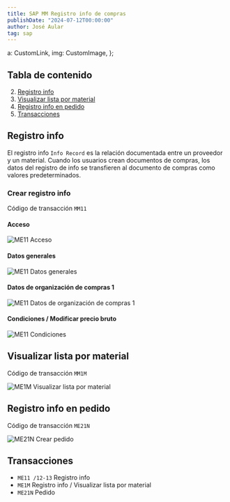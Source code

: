 ```yaml
---
title: SAP MM Registro info de compras
publishDate: "2024-07-12T00:00:00"
author: José Aular
tag: sap
---
```


  a: CustomLink,
  img: CustomImage,
};

## Tabla de contenido

2.  [Registro info](/blog/sap-mm-registro-info-compras#registro-info)
3.  [Visualizar lista por material](/blog/sap-mm-registro-info-compras#visualizar-lista-por-material)
4.  [Registro info en pedido](/blog/sap-mm-registro-info-compras#registro-info-en-pedido)
5.  [Transacciones](/blog/sap-mm-registro-info-compras#transacciones)

## Registro info

El registro info `Info Record` es la relación documentada entre un proveedor y un material. Cuando los usuarios crean documentos de compras, los datos del registro de info se transfieren al documento de compras como valores predeterminados.

### Crear registro info

Código de transacción `MM11`

#### Acceso

![ME11 Acceso](https://res.cloudinary.com/jaular/image/upload/v1720811082/blog/sap-mm-registro-info-compras/me11-01_fdhflg.png "ME11 Acceso")

#### Datos generales

![ME11 Datos generales](https://res.cloudinary.com/jaular/image/upload/v1720811082/blog/sap-mm-registro-info-compras/me11-02_bqruy1.png "ME11 Datos generales")

#### Datos de organización de compras 1

![ME11 Datos de organización de compras 1](https://res.cloudinary.com/jaular/image/upload/v1720811241/blog/sap-mm-registro-info-compras/me11-03_q6ojce.png "ME11 Datos de organización de compras 1")

#### Condiciones / Modificar precio bruto

![ME11 Condiciones](https://res.cloudinary.com/jaular/image/upload/v1720811241/blog/sap-mm-registro-info-compras/me11-04_vdqbeh.png "ME11 Condiciones")

## Visualizar lista por material

Código de transacción `MM1M`

![ME1M Visualizar lista por material](https://res.cloudinary.com/jaular/image/upload/v1720811975/blog/sap-mm-registro-info-compras/me1m-01_nuxqbg.png "ME1M Visualizar lista por material")

## Registro info en pedido

Código de transacción `ME21N`

![ME21N Crear pedido](https://res.cloudinary.com/jaular/image/upload/v1720813569/blog/sap-mm-registro-info-compras/me21n-01_el3qol.png "ME21N Crear pedido")

## Transacciones

- `ME11 /12-13` Registro info
- `ME1M` Registro info / Visualizar lista por material
- `ME21N` Pedido
